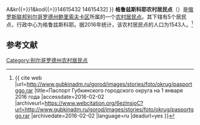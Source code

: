 {{Infobox Settlement
| official_name = 格鲁兹斯科耶农村居民点
| native_name = Грузсчанское сельское поселение
| settlement_type = [[农村居民点|农村居民点]]
| subdivision_type = [[国家|国家]]
| subdivision_type1 = [[州_(俄罗斯)|州]]
| subdivision_type2 = [[区_(苏联)|区]]
| subdivision_name = {{RUS}}
| subdivision_name1 = [[别尔哥罗德州|别尔哥罗德州]]
| subdivision_name2 = [[鲍里索夫卡区|鲍里索夫卡区]]
| seat_type = 行政中心
| seat = 格鲁兹斯科耶
| population_as_of=2016
| population_footnotes = <ref name=stat />
| population_total = 1543
| coordinates_display = inline,title
| latd = 50 | latm = 30 | lats = 28 | latNS = N
| longd = 35 | longm = 58 | longs = 46 | longEW = E
| timezone = [[莫斯科时间|MSK]]
| utc_offset = +3
| blank_name = [[俄罗斯市政土地区划代码|OKTMO编码]]
| blank_info = [http://classif.spb.ru/classificators/view/tma.php?st{{=}}A&kr{{=}}1&kod{{=}}14615432 14615432]
}}
'''格鲁兹斯科耶农村居民点'''（{{lang-ru|Грузсчанское сельское поселение}}）是[[俄罗斯联邦|俄罗斯联邦]][[别尔哥罗德州|别尔哥罗德州]][[鲍里索夫卡区|鲍里索夫卡区]]所属的一个[[农村居民点|农村居民点]]。其下辖有5个居民点，行政中心为格鲁兹斯科耶。据2016年统计，该农村居民点的人口为1543人。<ref name=stat>{{ cite web |url=http://www.gubkinadm.ru/gorod/images/stories/foto/okrug/pasportggo.rar |title=Паспорт Губкинского городского округа на 1 января 2016 года |accessdate=2016-02-02 |archiveurl=https://www.webcitation.org/6ezlnsjoC?url=http://www.gubkinadm.ru/gorod/images/stories/foto/okrug/pasportggo.rar |archivedate=2016-02-02 |language=ru |deadurl=yes }}</ref>

== 参考文献 ==
{{reflist}}

{{Russia-stub}}

[[Category:别尔哥罗德州农村居民点|Category:别尔哥罗德州农村居民点]]